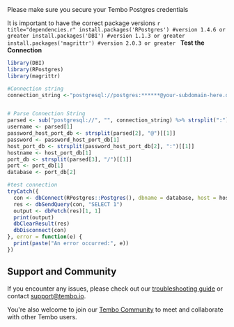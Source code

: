 
<Callout variant='info'>
	Please make sure you secure your Tembo Postgres credentials
</Callout>

It is important to have the correct package versions `r title="dependencies.r"
install.packages('RPostgres') #version 1.4.6 or greater install.packages('DBI') #version
1.1.3 or greater install.packages('magrittr') #version 2.0.3 or greater ` **Test
the Connection**

```r title="main.r"
library(DBI)
library(RPostgres)
library(magrittr)

#Connection string
connection_string <-"postgresql://postgres:******@your-subdomain-here.data-1.use1.tembo.io:5432/postgres"


# Parse Connection String
parsed <- sub("postgresql://", "", connection_string) %>% strsplit(":") %>% unlist()
username <- parsed[1]
password_host_port_db <- strsplit(parsed[2], "@")[[1]]
password <- password_host_port_db[1]
host_port_db <- strsplit(password_host_port_db[2], ":")[[1]]
hostname <- host_port_db[1]
port_db <- strsplit(parsed[3], "/")[[1]]
port <- port_db[1]
database <- port_db[2]

#test connection
tryCatch({
  con <- dbConnect(RPostgres::Postgres(), dbname = database, host = hostname, port = port, user = username, password = password)
  res <- dbSendQuery(con, "SELECT 1")
  output <- dbFetch(res)[1, 1]
  print(output)
  dbClearResult(res)
  dbDisconnect(con)
}, error = function(e) {
  print(paste("An error occurred:", e))
})

```

## Support and Community

If you encounter any issues, please check out our [troubleshooting guide](/docs/product/cloud/troubleshooting) or contact [support@tembo.io](mailto:support@tembo.io).

You're also welcome to join our [Tembo Community](https://join.slack.com/t/tembocommunity/shared_invite/zt-23o25qt91-AnZoC1jhLMLubwia4GeNGw) to meet and collaborate with other Tembo users.
